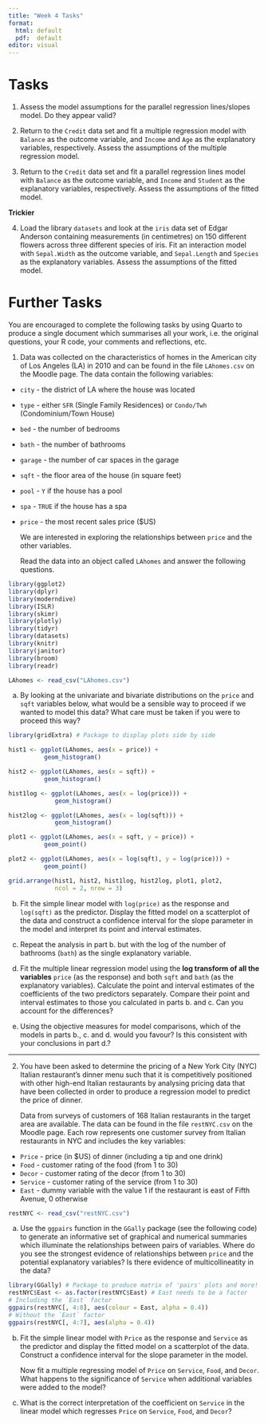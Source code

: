 ```yaml
---
title: "Week 4 Tasks"
format: 
  html: default
  pdf:  default
editor: visual
---
```


# Tasks

1.  Assess the model assumptions for the parallel regression lines/slopes model. Do they appear valid?

<!-- ```{r task1-solution, echo = TRUE, eval = TRUE} -->

<!-- regression.points <- get_regression_points(par.model) -->

<!--  -->

<!-- ggplot(regression.points, aes(x = age, y = residual)) + -->

<!--   geom_point() + -->

<!--   labs(x = "age", y = "Residual") + -->

<!--   geom_hline(yintercept = 0, col = "blue", size = 1) + -->

<!--   facet_wrap(~ gender) -->

<!--  -->

<!-- ggplot(regression.points, aes(x = score_hat, y = residual)) + -->

<!-- geom_point() + -->

<!--   labs(x = "Fitted values", y = "Residual") + -->

<!--   geom_hline(yintercept = 0, col = "blue", size = 1) + -->

<!--   facet_wrap(~ gender) -->

<!--  -->

<!-- ggplot(regression.points, aes(x = residual)) + -->

<!--   geom_histogram(binwidth = 0.25, color = "white") + -->

<!--   labs(x = "Residual") + -->

<!--   facet_wrap(~gender) -->

<!-- ``` -->

2.  Return to the `Credit` data set and fit a multiple regression model with `Balance` as the outcome variable, and `Income` and `Age` as the explanatory variables, respectively. Assess the assumptions of the multiple regression model.

<!-- ```{r task2-solution, echo = TRUE, eval = TRUE} -->

<!-- Cred <- Credit %>% -->

<!--   select(Balance, Income, Age) -->

<!--  -->

<!-- Cred %>% -->

<!--   skim() -->

<!--  -->

<!-- Cred %>% -->

<!--   cor() -->

<!--  -->

<!-- ggplot(Cred, aes(x = Age, y = Balance)) + -->

<!--   geom_point() + -->

<!--   labs(x = "Age (in years)", y = "Credit card balance (in $)",  -->

<!--        title = "Relationship between balance and age") + -->

<!--   geom_smooth(method = "lm", se = FALSE) -->

<!--  -->

<!-- plot_ly(Cred, x = ~Income, y = ~Age, z = ~Balance, -->

<!--         type = "scatter3d", mode = "markers") -->

<!--  -->

<!-- Balance.model <- lm(Balance ~ Age + Income, data = Cred) -->

<!-- get_regression_table(Balance.model) -->

<!--  -->

<!-- regression.points <- get_regression_points(Balance.model) -->

<!--  -->

<!-- ggplot(regression.points, aes(x = Income, y = residual)) + -->

<!--   geom_point() + -->

<!--   labs(x = "Income (in $1000)", y = "Residual", title = "Residuals vs income")  + -->

<!--   geom_hline(yintercept = 0, col = "blue", size = 1) -->

<!--  -->

<!-- ggplot(regression.points, aes(x = Age, y = residual)) + -->

<!--   geom_point() + -->

<!--   labs(x = "Age (in years)", y = "Residual", title = "Residuals vs age")  + -->

<!--   geom_hline(yintercept = 0, col = "blue", size = 1) -->

<!--  -->

<!-- ggplot(regression.points, aes(x = residual)) + -->

<!--   geom_histogram(color = "white") + -->

<!--   labs(x = "Residual") -->

<!-- ``` -->

3.  Return to the `Credit` data set and fit a parallel regression lines model with `Balance` as the outcome variable, and `Income` and `Student` as the explanatory variables, respectively. Assess the assumptions of the fitted model.

<!-- ```{r task3-solution, echo = TRUE, eval = TRUE} -->

<!-- Cred <- Credit %>% -->

<!--   select(Balance, Income, Student) -->

<!--  -->

<!-- Cred %>% -->

<!--   skim() -->

<!--  -->

<!-- ggplot(Cred, aes(x = Income, y = Balance, color = Student)) + -->

<!--   geom_jitter() + -->

<!--   labs(x = "Income (in $1000)", y = "Credit card balance (in $)", color = "Student") + -->

<!--   geom_smooth(method = "lm", se = FALSE) -->

<!--  -->

<!-- par.model <- lm(Balance ~ Income + Student, data = Cred) -->

<!-- get_regression_table(par.model) -->

<!--  -->

<!-- regression.points <- get_regression_points(par.model) -->

<!--  -->

<!-- ggplot(regression.points, aes(x = Income, y = residual)) + -->

<!--   geom_point() + -->

<!--   labs(x = "Income (in $1000)", y = "Residual") + -->

<!--   geom_hline(yintercept = 0, col = "blue", size = 1) + -->

<!--   facet_wrap(~ Student) -->

<!--  -->

<!-- ggplot(regression.points, aes(x = Balance_hat, y = residual)) + -->

<!--   geom_point() + -->

<!--   labs(x = "Fitted values", y = "Residual") + -->

<!--   geom_hline(yintercept = 0, col = "blue", size = 1) + -->

<!--   facet_wrap(~ Student) -->

<!--  -->

<!-- ggplot(regression.points, aes(x = residual)) + -->

<!--   geom_histogram(color = "white") + -->

<!--   labs(x = "Residual") + -->

<!--   facet_wrap(~Student) -->

<!-- ``` -->

**Trickier**

4.  Load the library `datasets` and look at the `iris` data set of Edgar Anderson containing measurements (in centimetres) on 150 different flowers across three different species of iris. Fit an interaction model with `Sepal.Width` as the outcome variable, and `Sepal.Length` and `Species` as the explanatory variables. Assess the assumptions of the fitted model.

<!-- ```{r task4-solution, echo = TRUE, eval = TRUE} -->

<!-- Irs <- iris %>% -->

<!--   select(Sepal.Width, Sepal.Length, Species) -->

<!--  -->

<!-- Irs %>% -->

<!--   skim() -->

<!--  -->

<!-- Irs %>%  -->

<!--   get_correlation(formula = Sepal.Width ~ Sepal.Length) -->

<!--  -->

<!-- ggplot(Irs, aes(x = Sepal.Length, y = Sepal.Width, color = Species)) + -->

<!--   geom_point() + -->

<!--   labs(x = "Sepal length (in centimetres)", y = "Sepal width (in centimetres)", color = "Species") + -->

<!--   geom_smooth(method = "lm", se = FALSE) -->

<!--  -->

<!-- int.model <- lm(Sepal.Width ~ Sepal.Length * Species, data = Irs) -->

<!-- get_regression_table(int.model) -->

<!--  -->

<!-- regression.points <- get_regression_points(int.model) -->

<!--  -->

<!-- ggplot(regression.points, aes(x = Sepal.Length, y = residual)) + -->

<!--   geom_point() + -->

<!--   labs(x = "Sepal length (in centimetres)", y = "Residual") + -->

<!--   geom_hline(yintercept = 0, col = "blue", size = 1) + -->

<!--   facet_wrap(~ Species) -->

<!--  -->

<!-- ggplot(regression.points, aes(x = Sepal.Width_hat, y = residual)) + -->

<!--   geom_point() + -->

<!--   labs(x = "Fitted values", y = "Residual") + -->

<!--   geom_hline(yintercept = 0, col = "blue", size = 1) + -->

<!--   facet_wrap(~ Species) -->

<!--  -->

<!-- ggplot(regression.points, aes(x = residual)) + -->

<!--   geom_histogram(color = "white") + -->

<!--   labs(x = "Residual") + -->

<!--   facet_wrap(~ Species) -->

<!-- ``` -->

# Further Tasks

You are encouraged to complete the following tasks by using Quarto to produce a single document which summarises all your work, i.e. the original questions, your R code, your comments and reflections, etc.

1.  Data was collected on the characteristics of homes in the American city of Los Angeles (LA) in 2010 and can be found in the file `LAhomes.csv` on the Moodle page. The data contain the following variables:

-   `city` - the district of LA where the house was located

-   `type` - either `SFR` (Single Family Residences) or `Condo/Twh` (Condominium/Town House)

-   `bed` - the number of bedrooms

-   `bath` - the number of bathrooms

-   `garage` - the number of car spaces in the garage

-   `sqft` - the floor area of the house (in square feet)

-   `pool` - `Y` if the house has a pool

-   `spa` - `TRUE` if the house has a spa

-   `price` - the most recent sales price (\$US)

    We are interested in exploring the relationships between `price` and the other variables.

    Read the data into an object called `LAhomes` and answer the following questions.

```r
library(ggplot2)
library(dplyr)
library(moderndive)
library(ISLR)
library(skimr)
library(plotly)
library(tidyr)
library(datasets)
library(knitr)
library(janitor)
library(broom)
library(readr)
```

```r
LAhomes <- read_csv("LAhomes.csv")
```

a.  By looking at the univariate and bivariate distributions on the `price` and `sqft` variables below, what would be a sensible way to proceed if we wanted to model this data? What care must be taken if you were to proceed this way?

```r
library(gridExtra) # Package to display plots side by side 

hist1 <- ggplot(LAhomes, aes(x = price)) +
          geom_histogram()

hist2 <- ggplot(LAhomes, aes(x = sqft)) +
          geom_histogram()

hist1log <- ggplot(LAhomes, aes(x = log(price))) +
             geom_histogram()

hist2log <- ggplot(LAhomes, aes(x = log(sqft))) +
             geom_histogram()

plot1 <- ggplot(LAhomes, aes(x = sqft, y = price)) +
          geom_point()

plot2 <- ggplot(LAhomes, aes(x = log(sqft), y = log(price))) +
          geom_point()

grid.arrange(hist1, hist2, hist1log, hist2log, plot1, plot2,
             ncol = 2, nrow = 3)
```

b.  Fit the simple linear model with `log(price)` as the response and `log(sqft)` as the predictor. Display the fitted model on a scatterplot of the data and construct a confidence interval for the slope parameter in the model and interpret its point and interval estimates.


c.  Repeat the analysis in part b. but with the log of the number of bathrooms (`bath`) as the single explanatory variable.

d.  Fit the multiple linear regression model using the **log transform of all the variables** `price` (as the response) and both `sqft` and `bath` (as the explanatory variables). Calculate the point and interval estimates of the coefficients of the two predictors separately. Compare their point and interval estimates to those you calculated in parts b. and c. Can you account for the differences?


e.  Using the objective measures for model comparisons, which of the models in parts b., c. and d. would you favour? Is this consistent with your conclusions in part d.?

------------------------------------------------------------------------

2.  You have been asked to determine the pricing of a New York City (NYC) Italian restaurant's dinner menu such that it is competitively positioned with other high-end Italian restaurants by analysing pricing data that have been collected in order to produce a regression model to predict the price of dinner.

    Data from surveys of customers of 168 Italian restaurants in the target area are available. The data can be found in the file `restNYC.csv` on the Moodle page. Each row represents one customer survey from Italian restaurants in NYC and includes the key variables:

-   `Price` - price (in \$US) of dinner (including a tip and one drink)
-   `Food` - customer rating of the food (from 1 to 30)
-   `Decor` - customer rating of the decor (from 1 to 30)
-   `Service` - customer rating of the service (from 1 to 30)
-   `East` - dummy variable with the value 1 if the restaurant is east of Fifth Avenue, 0 otherwise

```r
restNYC <- read_csv("restNYC.csv")
```

a.  Use the `ggpairs` function in the `GGally` package (see the following code) to generate an informative set of graphical and numerical summaries which illuminate the relationships between pairs of variables. Where do you see the strongest evidence of relationships between `price` and the potential explanatory variables? Is there evidence of multicollineatity in the data?

```r
library(GGally) # Package to produce matrix of 'pairs' plots and more!
restNYC$East <- as.factor(restNYC$East) # East needs to be a factor
# Including the `East` factor
ggpairs(restNYC[, 4:8], aes(colour = East, alpha = 0.4)) 
# Without the `East` factor
ggpairs(restNYC[, 4:7], aes(alpha = 0.4)) 
```

b.  Fit the simple linear model with `Price` as the response and `Service` as the predictor and display the fitted model on a scatterplot of the data. Construct a confidence interval for the slope parameter in the model.

    Now fit a multiple regressing model of `Price` on `Service`, `Food`, and `Decor`. What happens to the significance of `Service` when additional variables were added to the model?

c.  What is the correct interpretation of the coefficient on `Service` in the linear model which regresses `Price` on `Service`, `Food`, and `Decor`?

